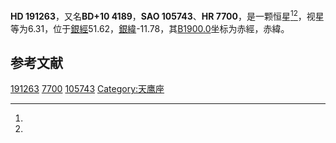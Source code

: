 {{Starbox begin
| name = HD 191263
}}
{{Starbox observe
| epoch = [[J2000.0|J2000.0]]
| constell = {{星座名待查}}<ref name=SIMBAD>{{cite web
 | url=http://simbad.u-strasbg.fr/simbad/sim-id?Ident=HR+7700
 | title=Pulsating variable Star
 | publisher=Centre de Données astronomiques de Strasbourg
 | work=SIMBAD
 | accessdate=2012-07-13
 | archive-date=2016-03-18
 | archive-url=https://web.archive.org/web/20160318192202/http://simbad.u-strasbg.fr/simbad/sim-id?Ident=HR+7700
 | dead-url=no
 }}</ref><ref name=DATA>{{cite web
 | url=http://vizier.u-strasbg.fr/viz-bin/VizieR-5?-out.add=.&-source=5050&-corr=PK=HR&-out.max=9999&HR=7700
 | title=VizieR Detailed Page
 | accessdate=2012-07-13
 | archive-date=2016-03-05
 | archive-url=https://web.archive.org/web/20160305000004/http://vizier.u-strasbg.fr/viz-bin/VizieR-5?-out.add=.&-source=5050&-corr=PK=HR&-out.max=9999&HR=7700
 | dead-url=no
 }}</ref>
| 星官 = 
| ra = {{RA|20|8|38.3}}<ref name=SIMBAD /><ref name=DATA />
| dec = {{DEC|+10|43|33}}<ref name=SIMBAD /><ref name=DATA />
| appmag_v = 6.31<ref name=SIMBAD /><ref name=DATA />
}}
{{Starbox character
| class = B3V<ref name=SIMBAD /><ref name=DATA />
| b-v = -0.12<ref name=SIMBAD /><ref name=DATA />
| u-b = -0.67<ref name=SIMBAD /><ref name=DATA />
| r-i = <ref name=SIMBAD /><ref name=DATA />
| variable = 
}}
{{Starbox astrometry
| radial_v = -0.67
| prop_mo_ra = -25
| parallax = 
| p_error = 
}}
{{Starbox catalog
| names =BD+10 4189，[[SAO星表|SAO]] 105743，[[HD星表|HD]] 191263，[[HR星表|HR]] 7700}}
{{Starbox reference |Simbad=HR+7700}}
{{Starbox end}}

'''HD 191263'''，又名'''BD+10 4189'''，'''SAO 105743'''、'''HR 7700'''，是一颗恒星<ref name=SIMBAD /><ref name=DATA />，视星等为6.31，位于[[銀道座標系|銀經]]51.62，[[銀道座標系|銀緯]]-11.78，其[[B1900.0|B1900.0]]坐标为赤經{{RA|20|3|52.1}}，赤緯{{DEC|+10|-11.78|4}}。

== 参考文献 ==
{{reflist}}

{{star-stub}}

[[Category:HD和HDE天體|191263]]
[[Category:HR天體|7700]]
[[Category:SAO天體|105743]]
[[Category:天鹰座|Category:天鹰座]]